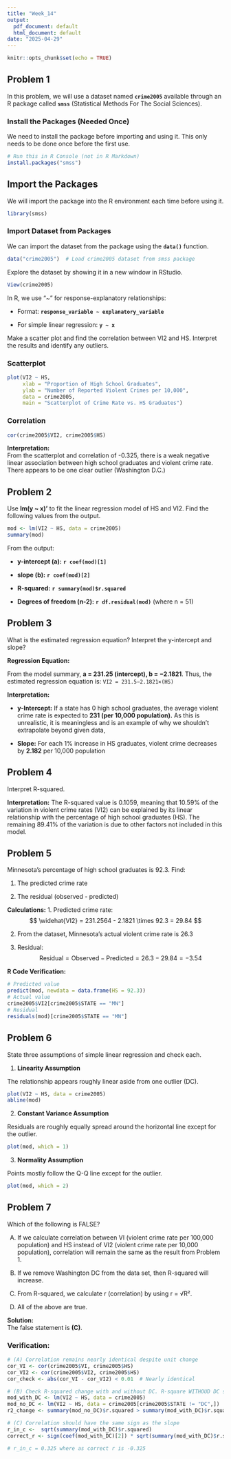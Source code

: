 ```yaml
---
title: "Week_14"
output:
  pdf_document: default
  html_document: default
date: "2025-04-29"
---
```


```r
knitr::opts_chunk$set(echo = TRUE)
```

## **Problem 1**

In this problem, we will use a dataset named **`crime2005`** available through an R package called **`smss`** (Statistical Methods For The Social Sciences).

### **Install the Packages (Needed Once)**

We need to install the package before importing and using it. This only needs to be done once before the first use.

```r
# Run this in R Console (not in R Markdown)
install.packages("smss")
```

## Import the Packages

We will import the package into the R environment each time before using it.

```r
library(smss)
```

### **Import Dataset from Packages**

We can import the dataset from the package using the **`data()`** function.

```r
data("crime2005")  # Load crime2005 dataset from smss package
```

Explore the dataset by showing it in a new window in RStudio.

```r
View(crime2005)
```

In R, we use "\~" for response-explanatory relationships:

-   Format: **`response_variable ~ explanatory_variable`**

-   For simple linear regression: **`y ~ x`**

Make a scatter plot and find the correlation between VI2 and HS. Interpret the results and identify any outliers.

### **Scatterplot**

```r
plot(VI2 ~ HS, 
     xlab = "Proportion of High School Graduates",
     ylab = "Number of Reported Violent Crimes per 10,000",
     data = crime2005,
     main = "Scatterplot of Crime Rate vs. HS Graduates")
```

### **Correlation**

```r
cor(crime2005$VI2, crime2005$HS)
```

**Interpretation:**\
From the scatterplot and correlation of -0.325, there is a weak negative linear association between high school graduates and violent crime rate. There appears to be one clear outlier (Washington D.C.)

## **Problem 2**

Use **lm(y \~ x)'** to fit the linear regression model of HS and VI2. Find the following values from the output.

```r
mod <- lm(VI2 ~ HS, data = crime2005)
summary(mod)
```

From the output:

-   **y-intercept (a):** **`r coef(mod)[1]`**

-   **slope (b):** **`r coef(mod)[2]`**

-   **R-squared:** **`r summary(mod)$r.squared`**

-   **Degrees of freedom (n-2):** **`r df.residual(mod)`** (where n = 51)

## **Problem 3**

What is the estimated regression equation? Interpret the y-intercept and slope?

**Regression Equation:**

From the model summary, **a = 231.25 (intercept), b = −2.1821**. Thus, the estimated regression equation is: `VI2 = 231.5−2.1821×(HS)`

**Interpretation:**

-   **y-Intercept:** If a state has 0 high school graduates, the average violent crime rate is expected to **231 (per 10,000 population).** As this is unrealistic, it is meaningless and is an example of why we shouldn't extrapolate beyond given data,

-   **Slope:** For each 1% increase in HS graduates, violent crime decreases by **2.182** per 10,000 population

## Problem 4

Interpret R-squared.

**Interpretation:** The R-squared value is 0.1059, meaning that 10.59% of the variation in violent crime rates (VI2) can be explained by its linear relationship with the percentage of high school graduates (HS). The remaining 89.41% of the variation is due to other factors not included in this model.

## Problem 5

Minnesota's percentage of high school graduates is 92.3. Find:

1.  The predicted crime rate

2.  The residual (observed - predicted)

**Calculations:** 1. Predicted crime rate: $$ \widehat{VI2} = 231.2564 - 2.1821 \times 92.3 = 29.84 $$

2.  From the dataset, Minnesota's actual violent crime rate is 26.3

3.  Residual: $$ \text{Residual} = \text{Observed} - \text{Predicted} = 26.3 - 29.84 = -3.54 $$

**R Code Verification:**

```r
# Predicted value
predict(mod, newdata = data.frame(HS = 92.3))
# Actual value
crime2005$VI2[crime2005$STATE == "MN"]
# Residual
residuals(mod)[crime2005$STATE == "MN"]
```

## **Problem 6**

State three assumptions of simple linear regression and check each.

1.  **Linearity Assumption**

The relationship appears roughly linear aside from one outlier (DC).

```r
plot(VI2 ~ HS, data = crime2005)
abline(mod)
```

2.  **Constant Variance Assumption**

Residuals are roughly equally spread around the horizontal line except for the outlier.

```r
plot(mod, which = 1)
```

3.  **Normality Assumption**

Points mostly follow the Q-Q line except for the outlier.

```r
plot(mod, which = 2)
```

## Problem 7

Which of the following is FALSE?

(A) If we calculate correlation between VI (violent crime rate per 100,000 population) and HS instead of VI2 (violent crime rate per 10,000 population), correlation will remain the same as the result from Problem 1.

(B) If we remove Washington DC from the data set, then R-squared will increase.

(C) From R-squared, we calculate r (correlation) by using r = √R².

(D) All of the above are true.

**Solution:**\
The false statement is **(C)**.

### Verification:

```r
# (A) Correlation remains nearly identical despite unit change
cor_VI <- cor(crime2005$VI, crime2005$HS)
cor_VI2 <- cor(crime2005$VI2, crime2005$HS)
cor_check <- abs(cor_VI - cor_VI2) < 0.01  # Nearly identical

# (B) Check R-squared change with and without DC. R-square WITHOUD DC should be larger
mod_with_DC <- lm(VI2 ~ HS, data = crime2005)
mod_no_DC <- lm(VI2 ~ HS, data = crime2005[crime2005$STATE != "DC",])
r2_change <- summary(mod_no_DC)$r.squared > summary(mod_with_DC)$r.squared # TRUE

# (C) Correlation should have the same sign as the slope
r_in_c <-  sqrt(summary(mod_with_DC)$r.squared)
correct_r <- sign(coef(mod_with_DC)[2]) * sqrt(summary(mod_with_DC)$r.squared)

# r_in_c = 0.325 where as correct r is -0.325
```
